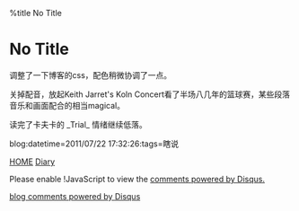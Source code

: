 %title No Title


= No Title=
调整了一下博客的css，配色稍微协调了一点。

关掉配音，放起Keith Jarret's Koln Concert看了半场八几年的篮球赛，某些段落
音乐和画面配合的相当magical。

读完了卡夫卡的 _Trial_ 情绪继续低落。


blog:datetime=2011/07/22 17:32:26:tags=瞎说

[[../index|HOME]]   [[diary|Diary]]

<div id="disqus_thread"></div>
<script type="text/javascript" src="comment.js">
</script>
<noscript>Please enable !JavaScript to view the <a href="http://disqus.com/?ref_noscript">comments powered by Disqus.</a></noscript>
<a href="http://disqus.com" class="dsq-brlink">blog comments powered by <span class="logo-disqus">Disqus</span></a>
<script type="text/javascript" src="count.js">
</script>
